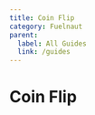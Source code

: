 ```yaml
---
title: Coin Flip
category: Fuelnaut
parent:
  label: All Guides
  link: /guides
---
```


# Coin Flip

<FuelnautLevel 
description="To beat this level, you'll need to guess the coin flip correctly 10 times"
level={props.level}
bytecode={props.bytecode}
abiJSON={props.abiJSON}
/>

<CodeImport
  file="../../examples/fuelnaut/coin-flip/src/main.sw"
  lang="sway"
/>
